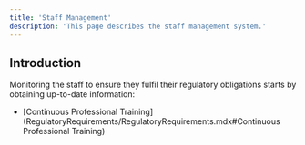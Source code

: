 ```yaml
---
title: 'Staff Management'
description: 'This page describes the staff management system.'
---
```


## Introduction

Monitoring the staff to ensure they fulfil their regulatory obligations starts by obtaining up-to-date information:

* \[Continuous Professional Training]\(RegulatoryRequirements/RegulatoryRequirements.mdx#Continuous Professional Training)
